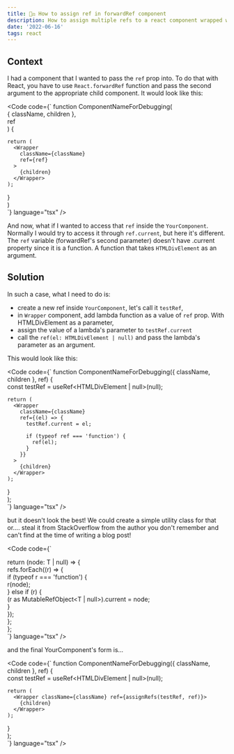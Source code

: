 ```yaml
---
title: 👨‍⚖️ How to assign ref in forwardRef component
description: How to assign multiple refs to a react component wrapped with forwardRef. Copy-paste solution.
date: '2022-06-16'
tags: react
---
```


## Context

I had a component that I wanted to pass the `ref` prop into. To do that with React, you have to use `React.forwardRef` function and pass the second argument to the appropriate child component.
It would look like this:

<Code code={`
  function ComponentNameForDebugging(  
    { className, children },  
    ref  
  ) {  
    
    return (  
      <Wrapper  
        className={className}  
        ref={ref}  
      >  
        {children}  
      </Wrapper>  
    );  
  }  
)  
`} language="tsx" />

And now, what if I wanted to access that `ref` inside the `YourComponent`. Normally I would try to access it through `ref.current`, but here it's different.
The `ref` variable (forwardRef's second parameter) doesn't have .current property since it is a function. A function that takes `HTMLDivElement` as an argument.

## Solution

In such a case, what I need to do is:
- create a new ref inside `YourComponent`, let's call it `testRef`,
- in `Wrapper` component, add lambda function as a value of `ref` prop. With HTMLDivElement as a parameter,
- assign the value of a lambda's parameter to `testRef.current`
- call the `ref(el: HTMLDivElement | null)` and pass the lambda's parameter as an argument.

This would look like this:

<Code code={`
  function ComponentNameForDebugging({ className, children }, ref) {  
    const testRef = useRef<HTMLDivElement | null>(null);  
  
    return (  
      <Wrapper  
        className={className}  
        ref={(el) => {  
          testRef.current = el;  
  
          if (typeof ref === 'function') {  
            ref(el);  
          }  
        }}  
      >  
        {children}  
      </Wrapper>  
    );  
  }  
);  
`} language="tsx" />

but it doesn't look the best! We could create a simple utility class for that or.... steal it from StackOverflow from the author you don't remember and can't find at the time of writing a blog post!

<Code code={`
  
  return (node: T | null) => {  
    refs.forEach((r) => {  
      if (typeof r === 'function') {  
        r(node);  
      } else if (r) {  
        (r as MutableRefObject<T | null>).current = node;  
      }  
    });  
  };  
};  
`} language="tsx" />


and the final YourComponent's form is...

<Code code={`
  function ComponentNameForDebugging({ className, children }, ref) {  
    const testRef = useRef<HTMLDivElement | null>(null);  
  
    return (  
      <Wrapper className={className} ref={assignRefs(testRef, ref)}>  
        {children}  
      </Wrapper>  
    );  
  }  
);  
`} language="tsx" />
